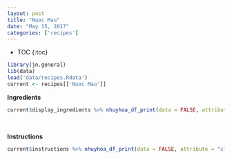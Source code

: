 ```yaml
---
layout: post
title: "Nuoc Mau"
date: "May 15, 2017"
categories: ['recipes']
---
```


* TOC
{:toc}

```r
library(jn.general)
lib(data)
load('data/recipes.Rdata')
current <- recipes[['Nuoc Mau']]
```

**Ingredients**

```r
current$display_ingredients %>% nhuyhoa_df_print(data = FALSE, attribute = "class = \"presenttab\"")
```

<br>

**Instructions**

```r
current$instructions %>% nhuyhoa_df_print(data = FALSE, attribute = "class = \"presenttabnoh\"")
```

